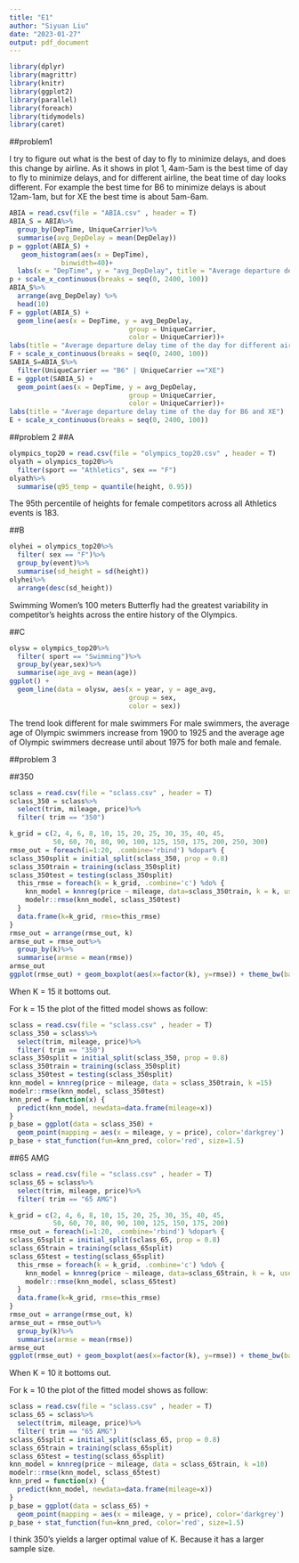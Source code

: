 ---
title: "E1"
author: "Siyuan Liu"
date: "2023-01-27"
output: pdf_document
---

```{r load-packages, include=FALSE}
library(dplyr)
library(magrittr)
library(knitr)
library(ggplot2)
library(parallel)
library(foreach)
library(tidymodels)
library(caret)
```

##problem1

I try to figure out what is the best of day to fly to minimize delays, and does this change by airline. As it shows in plot 1, 4am-5am is the best time of day to fly to minimize delays, and for different airline, the beat time of day looks different. For example the best time for B6 to minimize delays is about 12am-1am, but for XE the best time is about 5am-6am.

```{r echo=FALSE}
ABIA = read.csv(file = "ABIA.csv" , header = T)
ABIA_S = ABIA%>%
  group_by(DepTime, UniqueCarrier)%>%
  summarise(avg_DepDelay = mean(DepDelay))
p = ggplot(ABIA_S) +
   geom_histogram(aes(x = DepTime),
             binwidth=40)+
  labs(x = "DepTime", y = "avg_DepDelay", title = "Average departure delay time of the day ")
p + scale_x_continuous(breaks = seq(0, 2400, 100))     
ABIA_S%>%
  arrange(avg_DepDelay) %>%
  head(10)
F = ggplot(ABIA_S) +
  geom_line(aes(x = DepTime, y = avg_DepDelay,
                              group = UniqueCarrier,
                              color = UniqueCarrier))+
labs(title = "Average departure delay time of the day for different airline")
F + scale_x_continuous(breaks = seq(0, 2400, 100))
SABIA_S=ABIA_S%>%
  filter(UniqueCarrier == "B6" | UniqueCarrier =="XE")
E = ggplot(SABIA_S) +
  geom_point(aes(x = DepTime, y = avg_DepDelay,
                              group = UniqueCarrier,
                              color = UniqueCarrier))+
labs(title = "Average departure delay time of the day for B6 and XE")
E + scale_x_continuous(breaks = seq(0, 2400, 100))
```


##problem 2
##A
```{r echo=FALSE}
olympics_top20 = read.csv(file = "olympics_top20.csv" , header = T)
olyath = olympics_top20%>%
  filter(sport == "Athletics", sex == "F")
olyath%>%
  summarise(q95_temp = quantile(height, 0.95))
```
The 95th percentile of heights for female competitors across all Athletics events is 183.

##B
```{r echo=FALSE}
olyhei = olympics_top20%>%
  filter( sex == "F")%>%
  group_by(event)%>%
  summarise(sd_height = sd(height))
olyhei%>%
  arrange(desc(sd_height))
```
Swimming Women's 100 meters Butterfly had the greatest variability in competitor's heights across the entire history of the Olympics.

##C
```{r echo=FALSE}
olysw = olympics_top20%>%
  filter( sport == "Swimming")%>%
  group_by(year,sex)%>%
  summarise(age_avg = mean(age))
ggplot() +
  geom_line(data = olysw, aes(x = year, y = age_avg,
                              group = sex,
                              color = sex))
```
The trend look different for male swimmers For male swimmers, the average age of Olympic swimmers increase from 1900 to 1925 and the average age of Olympic swimmers decrease until about 1975 for both male and female.



##problem 3  

##350
```{r echo=FALSE}
sclass = read.csv(file = "sclass.csv" , header = T)
sclass_350 = sclass%>%
  select(trim, mileage, price)%>%
  filter( trim == "350")

k_grid = c(2, 4, 6, 8, 10, 15, 20, 25, 30, 35, 40, 45,
           50, 60, 70, 80, 90, 100, 125, 150, 175, 200, 250, 300)
rmse_out = foreach(i=1:20, .combine='rbind') %dopar% {
sclass_350split = initial_split(sclass_350, prop = 0.8)
sclass_350train = training(sclass_350split)
sclass_350test = testing(sclass_350split)
  this_rmse = foreach(k = k_grid, .combine='c') %do% {
    knn_model = knnreg(price ~ mileage, data=sclass_350train, k = k, use.all=TRUE)
    modelr::rmse(knn_model, sclass_350test)
  }
  data.frame(k=k_grid, rmse=this_rmse)
}
rmse_out = arrange(rmse_out, k)
armse_out = rmse_out%>%
  group_by(k)%>%
  summarise(armse = mean(rmse))
armse_out
ggplot(rmse_out) + geom_boxplot(aes(x=factor(k), y=rmse)) + theme_bw(base_size=7)
```
When K = 15 it bottoms out.

For k = 15 the plot of the fitted model shows as follow:
```{r echo=FALSE}
sclass = read.csv(file = "sclass.csv" , header = T)
sclass_350 = sclass%>%
  select(trim, mileage, price)%>%
  filter( trim == "350")
sclass_350split = initial_split(sclass_350, prop = 0.8)
sclass_350train = training(sclass_350split)
sclass_350test = testing(sclass_350split)
knn_model = knnreg(price ~ mileage, data = sclass_350train, k =15)
modelr::rmse(knn_model, sclass_350test)
knn_pred = function(x) {
  predict(knn_model, newdata=data.frame(mileage=x))
}
p_base = ggplot(data = sclass_350) + 
  geom_point(mapping = aes(x = mileage, y = price), color='darkgrey')
p_base + stat_function(fun=knn_pred, color='red', size=1.5)

```




##65 AMG
```{r echo=FALSE}
sclass = read.csv(file = "sclass.csv" , header = T)
sclass_65 = sclass%>%
  select(trim, mileage, price)%>%
  filter( trim == "65 AMG")

k_grid = c(2, 4, 6, 8, 10, 15, 20, 25, 30, 35, 40, 45,
           50, 60, 70, 80, 90, 100, 125, 150, 175, 200)
rmse_out = foreach(i=1:20, .combine='rbind') %dopar% {
sclass_65split = initial_split(sclass_65, prop = 0.8)
sclass_65train = training(sclass_65split)
sclass_65test = testing(sclass_65split)
  this_rmse = foreach(k = k_grid, .combine='c') %do% {
    knn_model = knnreg(price ~ mileage, data=sclass_65train, k = k, use.all=TRUE)
    modelr::rmse(knn_model, sclass_65test)
  }
  data.frame(k=k_grid, rmse=this_rmse)
}
rmse_out = arrange(rmse_out, k)
armse_out = rmse_out%>%
  group_by(k)%>%
  summarise(armse = mean(rmse))
armse_out
ggplot(rmse_out) + geom_boxplot(aes(x=factor(k), y=rmse)) + theme_bw(base_size=7)
```
When K = 10 it bottoms out.

For k = 10 the plot of the fitted model shows as follow:
```{r echo=FALSE}
sclass = read.csv(file = "sclass.csv" , header = T)
sclass_65 = sclass%>%
  select(trim, mileage, price)%>%
  filter( trim == "65 AMG")
sclass_65split = initial_split(sclass_65, prop = 0.8)
sclass_65train = training(sclass_65split)
sclass_65test = testing(sclass_65split)
knn_model = knnreg(price ~ mileage, data = sclass_65train, k =10)
modelr::rmse(knn_model, sclass_65test)
knn_pred = function(x) {
  predict(knn_model, newdata=data.frame(mileage=x))
}
p_base = ggplot(data = sclass_65) + 
  geom_point(mapping = aes(x = mileage, y = price), color='darkgrey')
p_base + stat_function(fun=knn_pred, color='red', size=1.5)
```
I think 350's yields a larger optimal value of K. Because it has a larger sample size.


